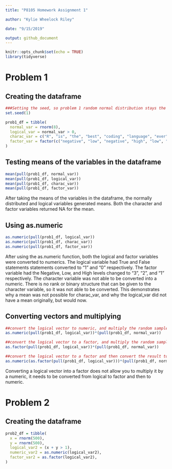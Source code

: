 ```yaml
---
title: "P8105 Homework Assignment 1"

author: "Kylie Wheelock Riley"

date: "9/15/2019"

output: github_document
---
```


```r
knitr::opts_chunk$set(echo = TRUE)
library(tidyverse)
```


# Problem 1

## Creating the dataframe
```r
###Setting the seed, so problem 1 random normal distribution stays the same
set.seed(1)

prob1_df = tibble(
  normal_var = rnorm(8),
  logical_var = normal_var > 0,
  charac_var = c("R", "is", "the", "best", "coding", "language", "ever", "!"),  
  factor_var = factor(c("negative", "low", "negative", "high", "low", "negative", "low", "low"))
)

```


## Testing means of the variables in the dataframe
```r
mean(pull(prob1_df, normal_var))
mean(pull(prob1_df, logical_var))
mean(pull(prob1_df, charac_var))
mean(pull(prob1_df, factor_var))
```
After taking the means of the variables in the dataframe, the normally distributed and logical variables generated means. Both the character and factor variables returned NA for the mean. 

## Using as.numeric
```r
as.numeric(pull(prob1_df, logical_var))
as.numeric(pull(prob1_df, charac_var))
as.numeric(pull(prob1_df, factor_var))

```
After using the as.numeric function, both the logical and factor variables were converted to numerics. The logical variable had True and False statements statements converted to "1" and "0" respectively. The  factor variable had the Negative, Low, and High levels changed to "3", "2", and "1" respectively. The character variable was not able to be converted into a numeric. There is no rank or binary structure that can be given to the character variable, so it was not able to be converted. This demonstrates why a mean was not possible for charac_var, and why the logical_var did not have a mean originally, but would now.

## Converting vectors and multiplying
```r
##convert the logical vector to numeric, and multiply the random sample by the result
as.numeric(pull(prob1_df, logical_var))*(pull(prob1_df, normal_var))

##convert the logical vector to a factor, and multiply the random sample by the result
as.factor(pull(prob1_df, logical_var))*(pull(prob1_df, normal_var)) 

##convert the logical vector to a factor and then convert the result to numeric, and multiply the random sample by the result
as.numeric(as.factor(pull(prob1_df, logical_var)))*(pull(prob1_df, normal_var))

```

Converting a logical vector into a factor does not allow you to multiply it by a numeric, it needs to be converted from logical to factor and then to numeric. 


# Problem 2

## Creating the dataframe
```r
prob2_df = tibble(
  x = rnorm(500),
  y = rnorm(500),
  logical_var2 = (x + y > 1),
  numeric_var2 = as.numeric(logical_var2),
  factor_var2 = as.factor(logical_var2),
)

```

